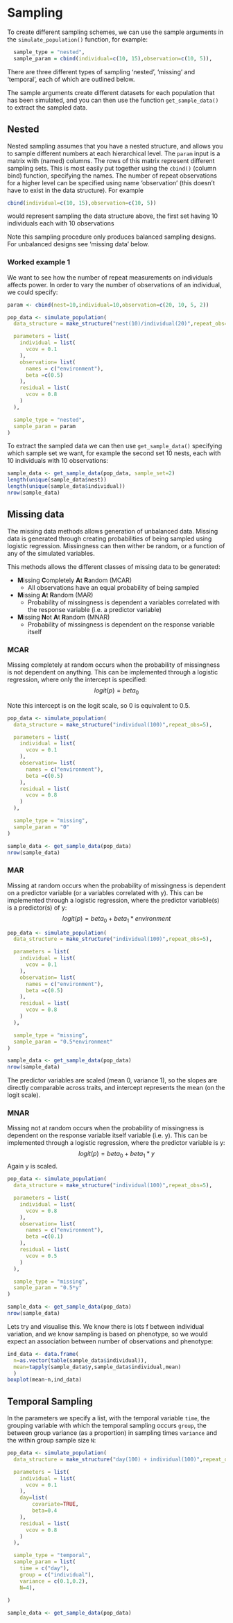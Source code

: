# Sampling  {#sampling}

To create different sampling schemes, we can use the sample arguments in the `simulate_population()` function, for example:
```r
  sample_type = "nested", 
  sample_param = cbind(individual=c(10, 15),observation=c(10, 5)),
```

There are three different types of sampling 'nested', 'missing' and 'temporal', each of which are outlined below.

The sample arguments create different datasets for each population that has been simulated, and you can then use the function `get_sample_data()` to extract the sampled data. 


## Nested

Nested sampling assumes that you have a nested structure, and allows you to sample different numbers at each hierarchical level. The `param` input is a matrix with (named) columns.  The rows of this matrix represent different sampling sets. This is most easily put together using the `cbind()` (column bind) function, specifying the names. The number of repeat observations for a higher level can be specified using name 'observation' (this doesn't have to exist in the data structure). For example

```r
cbind(individual=c(10, 15),observation=c(10, 5))
```
 would represent sampling the data structure above, the first set having 10 individuals each with 10 observations

Note this sampling procedure only produces balanced sampling designs. For unbalanced designs see 'missing data' below.

### Worked example 1
We want to see how the number of repeat measurements on individuals affects power. In order to vary the number of observations of an individual, we could specify:

```r
param <- cbind(nest=10,individual=10,observation=c(20, 10, 5, 2))
```

```r

pop_data <- simulate_population(
  data_structure = make_structure("nest(10)/individual(20)",repeat_obs=20),

  parameters = list(
    individual = list( 
      vcov = 0.1
    ),
    observation= list(
      names = c("environment"),
      beta =c(0.5)
    ), 
    residual = list(
      vcov = 0.8
    )
  ),

  sample_type = "nested", 
  sample_param = param
)
```

To extract the sampled data we can then use `get_sample_data()` specifying which sample set we want, for example the second set 10 nests, each with 10 individuals with 10 observations:

```r
sample_data <- get_sample_data(pop_data, sample_set=2)
length(unique(sample_data$nest))
length(unique(sample_data$individual))
nrow(sample_data)
```

## Missing data
The missing data methods allows generation of unbalanced data. Missing data is generated through creating probabilities of being sampled using logistic regression. Missingness can then wither be random, or a function of any of the simulated variables. 

This methods allows the different classes of missing data to be generated:

- **M**issing **C**ompletely **A**t **R**andom (MCAR)
    - All observations have an equal probability of being sampled
- **M**issing **A**t **R**andom (MAR)
    - Probability of missingness is dependent a variables correlated with the response variable (i.e. a predictor variable)
- **M**issing **N**ot **A**t **R**andom (MNAR)
    - Probability of missingness is dependent on the response variable itself 

<!--
Logistic function - probability of being sampled
	MNAR Y = beta_1 * body size
	MNAR Y = beta_1 * (temp +residual)
	MAR Y = beta_2*temp
-->

### MCAR
Missing completely at random occurs when the probability of missingness is not dependent on anything.  This can be implemented through a logistic regression, where only the intercept is specified:
$$ logit(p) = beta_0 $$

Note this intercept is on the logit scale, so 0 is equivalent to 0.5.

```r
pop_data <- simulate_population(
  data_structure = make_structure("individual(100)",repeat_obs=5),

  parameters = list(
    individual = list( 
      vcov = 0.1
    ),
    observation= list(
      names = c("environment"),
      beta =c(0.5)
    ), 
    residual = list(
      vcov = 0.8
    )
  ),

  sample_type = "missing", 
  sample_param = "0"
)

sample_data <- get_sample_data(pop_data)
nrow(sample_data)
```

### MAR
Missing  at random occurs when the probability of missingness is dependent on a predictor variable (or a variables correlated with y). This can be implemented through a logistic regression, where the predictor variable(s) is a predictor(s) of y:
$$ logit(p) = beta_0 + beta_1*environment $$ 
```r
pop_data <- simulate_population(
  data_structure = make_structure("individual(100)",repeat_obs=5),

  parameters = list(
    individual = list( 
      vcov = 0.1
    ),
    observation= list(
      names = c("environment"),
      beta =c(0.5)
    ), 
    residual = list(
      vcov = 0.8
    )
  ),

  sample_type = "missing", 
  sample_param = "0.5*environment"
)

sample_data <- get_sample_data(pop_data)
nrow(sample_data)

```
The predictor variables are scaled (mean 0, variance 1), so the slopes are directly comparable across traits, and intercept represents the mean (on the logit scale).

### MNAR
Missing not at random occurs when the probability of missingness is dependent on the response variable itself variable (i.e. y). This can be implemented through a logistic regression, where the predictor variable is y:
$$ logit(p) = beta_0 + beta_1*y $$ 
Again y is scaled.

```r
pop_data <- simulate_population(
  data_structure = make_structure("individual(100)",repeat_obs=5),

  parameters = list(
    individual = list( 
      vcov = 0.8
    ),
    observation= list(
      names = c("environment"),
      beta =c(0.1)
    ), 
    residual = list(
      vcov = 0.5
    )
  ),

  sample_type = "missing", 
  sample_param = "0.5*y"
)

sample_data <- get_sample_data(pop_data)
nrow(sample_data)

```

Lets try and visualise this. We know there is lots f between individual variation, and we know sampling is based on phenotype, so we would expect an association between number of observations and phenotype:
```r
ind_data <- data.frame(
  n=as.vector(table(sample_data$individual)),
  mean=tapply(sample_data$y,sample_data$individual,mean)
  )
boxplot(mean~n,ind_data)

```	

<!-- example of variation in sampling between individuals, but not related to phenotype - create an individual level variable with beta=0 (doesn't affect phenotype, and then do sampling based on that) -->


## Temporal Sampling

In the parameters we specify a list, with the temporal variable `time`, the grouping variable with which the temporal sampling occurs `group`, the between group variance (as a proportion) in sampling times `variance` and the within group sample size `N`:
```r

pop_data <- simulate_population(
  data_structure = make_structure("day(100) + individual(100)",repeat_obs=1),

  parameters = list(
    individual = list( 
      vcov = 0.1
    ),
    day=list(
    	covariate=TRUE, 
    	beta=0.4
    ), 
    residual = list(
      vcov = 0.8
    )
  ),

  sample_type = "temporal", 
  sample_param = list(
    time = c("day"), 
    group = c("individual"), 
    variance = c(0.1,0.2), 
    N=4), 
  
)

sample_data <- get_sample_data(pop_data)



```
